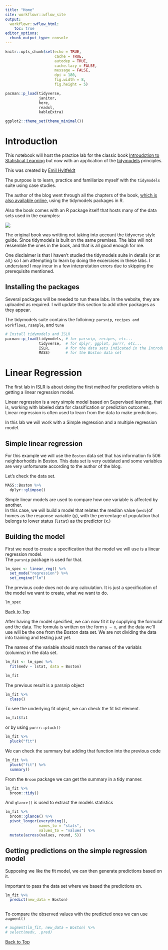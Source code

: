 ```yaml
---
title: "Home"
site: workflowr::wflow_site
output:
  workflowr::wflow_html:
    toc: true
editor_options:
  chunk_output_type: console
---
```


```r
knitr::opts_chunk$set(echo = TRUE, 
                      cache = TRUE,
                      autodep = TRUE,
                      cache.lazy = FALSE,
                      message = FALSE, 
                      dpi = 180,
                      fig.width = 8, 
                      fig.height = 5)

pacman::p_load(tidyverse,
               janitor,
               here,
               readxl,
               kableExtra)

ggplot2::theme_set(theme_minimal())

```


# Introduction

This notebook will host the practice lab for the classic book [Introudction to Statistical Learning](https://www.statlearning.com/)
but now with an application of the [tidymodels](https://www.tidymodels.org/) principles.

This was created by [Emil Hvitfeldt](https://www.emilhvitfeldt.com/)

The purpose is to learn, practice and familiarize myself with the `tidymodels` suite
using case studies.

The author of the blog went through all the chapters of the book, [which is also 
available online](https://hastie.su.domains/ISLR2/ISLRv2_website.pdf),  using the 
tidymodels packages in R.  

Also the book comes with an R package itself that hosts many of the data sets used 
in the examples:

![](https://i.imgur.com/iGYmZ9c.png)

The original book was writting not taking into account the tidyverse style guide.
Since tidymodels is built on the same premises.  The labs will not ressemble the ones 
in the book, and that is all good enough for me.

One disclaimer is that I haven't studied the tidymodels suite in details (or at all,) 
so I am attempting to learn by doing the excercises in these labs.  I understand I 
may incur in a few interpretation errors due to skipping the prerequisite mentioned.


## Installing the packages


Several packages will be needed to run these labs.  In the website, they are uploaded 
as required.  I will update this section to add other packages as they appear. 

The tidymodels suite contains the folloinng: `parsnip`, `recipes and workflows`, `rsample`, and `tune`

```r
# Install tidymodels and ISLR
pacman::p_load(tidymodels, # for parsnip, recipes, etc...
               tidyverse,  # for dplyr, ggplot, purrr, etc...
               ISLR,       # for the data sets indicated in the Introduction
               MASS)       # for the Boston data set

```


# Linear Regression

The first lab in ISLR is about doing the first method for predictions which is getting 
a linear regression model.  

Linear regression is a very simple model based on Supervised learning, that is, working 
with labeled data for classification or prediction outcomes.  Linear regression is often 
used to learn from the data to make predictions.  

In this lab we will work with a Simple regression and a multiple regression model.

## Simple linear regression

For this example we will use the `Boston` data set that has information fo 506 neighborhodds 
in Boston.  This data set is very outdated and some variables are very unfortunate according 
to the author of the blog.

Let's check the data set.

```r
MASS::Boston %>% 
  dplyr::glimpse()

```


Simple linear models are used to compare how one variable is affected by another.  
In this case, we will build a model that relates the median value (`medz`)of homes as the 
response variable (y), with the percentage of population that belongs to lower status (`lstat`)
as the predictor (x.)

## Building the model

First we need to create a specification that the model we will use is a linear regression model.  
The `parsnip` package is used for that.  

```r
lm_spec <- linear_reg() %>%
  set_mode("regression") %>%
  set_engine("lm")

```

The previous code does not do any calculation.  It is just a specification of the model 
we want to create, what we want to do.

```r
lm_spec

```

[Back to Top](#introduction)

After having the model specified, we can now fit it by supplying the formulat and 
the data.  The formula is written on the form `y ~ x`, and the data we'll use will 
be the one from the Boston data set.  We are not dividing the data into training and
testing just yet.  

The names of the variable should match the names of the variabls (columns) in 
the data set.

```r
lm_fit <- lm_spec %>% 
  fit(medv ~ lstat, data = Boston)

lm_fit

```

The previous result is a parsnip object

```r
lm_fit %>% 
  class()

```

To see the underlying fit object, we can check the fit list element.

```r
lm_fit$fit

```

or by using `purrr::pluck()`

```r
lm_fit %>% 
  pluck("fit")

```

We can check the summary but adding that function into the previous code

```r
lm_fit %>% 
  pluck("fit") %>% 
  summary()

```


From the `Broom` package we can get the summary in a tidy manner.

```r
lm_fit %>% 
  broom::tidy()

```

And `glance()` is used to extract the models statistics

```r
lm_fit %>% 
  broom::glance() %>% 
  pivot_longer(everything(),
               names_to = "stats", 
               values_to = "values") %>% 
  mutate(across(values, round, 5))

```


## Getting predictions on the simple regression model

Supposing we like the fit model, we can then generate predictions based on it.  

Important to pass the data set where we based the predictions on.

```r
lm_fit %>% 
  predict(new_data = Boston)
  
```

To compare the observed values with the predicted ones we can use `augment()`

```r
# augment(lm_fit, new_data = Boston) %>% 
# select(medv, .pred)

```


[Back to Top](#introduction)




















































